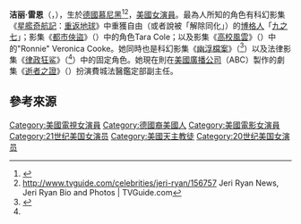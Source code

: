 {{expand language|en|page=Jeri Ryan}}
{{Infobox person
| image        = Jeri Ryan 2014.jpg
| image_size   = 200px
| caption      = 潔麗·雷恩在2014年西雅圖''[[星艦奇航記|星艦奇航記]]''活動所拍攝的照片。
| birth_date   = {{Birth date and age|mf=yes|1968|2|22}}
| birth_place  = [[德國|德國]][[慕尼黑|慕尼黑]]
| death_date   =
| birth_name   = Jeri Lynn Zimmermann
| other_names  =
| occupation   = 演員
| years_active = 1991至今
| spouse       = {{lang|en|Jack Ryan}} (1991–1999)<br/>Christophe Émé <small>(2007至今)</small>
| children     = 兒子 Alex Ryan；女兒 Gisele Émé 
}}

'''洁丽·雷恩'''（{{lang-en|Jeri Lynn Zimmermann Ryan}}，{{bd|1968年|2月22日||}}），生於[[德國|德國]][[慕尼黑|慕尼黑]]<ref>{{cite web |url=http://tv.yahoo.com/jeri-ryan/contributor/33493 |title=Jeri Ryan — Yahoo! TV |publisher=tv.yahoo.com |date=1968-02-22 |accessdate=2010-07-31 |archive-date=2012-10-17 |archive-url=https://web.archive.org/web/20121017072127/http://tv.yahoo.com/jeri-ryan/contributor/33493 |dead-url=no }}</ref><ref>http://www.tvguide.com/celebrities/jeri-ryan/156757 {{Wayback|url=http://www.tvguide.com/celebrities/jeri-ryan/156757 |date=20170610053914 }} Jeri Ryan News, Jeri Ryan Bio and Photos | TVGuide.com</ref>，[[美國|美國]][[女演員|女演員]]。最為人所知的角色有科幻影集《[[星艦奇航記|星艦奇航記]]：[[重返地球|重返地球]]》中重獲自由（或者說被「解除同化」）的[[博格人|博格人]]「[[九之七|九之七]]」；影集《[[都市俠盜|都市俠盜]]》（{{lang|en|Leverage}}）中的角色Tara Cole；以及影集《[[高校風雲_(電視劇)|高校風雲]]》（{{lang|en|Boston Public}}）中的"Ronnie" Veronica Cooke。她同時也是科幻影集《[[幽浮檔案|幽浮檔案]]》（{{lang|en|Dark Skies}}<ref name="imdb.com">{{Cite web |url=http://www.imdb.com/name/nm0005394/ |title=存档副本 |access-date=2012-02-21 |archive-date=2021-03-28 |archive-url=https://web.archive.org/web/20210328004619/https://www.imdb.com/name/nm0005394/ |dead-url=no }}</ref>）以及法律影集《[[律政狂鲨|律政狂鲨]]》（{{lang|en|Shark}}<ref name="imdb.com" />）中的固定角色。她現在則在[[美國廣播公司|美國廣播公司]]（ABC）製作的劇集《[[逝者之證|逝者之證]]》（{{lang|en|Body of Proof}}）扮演費城法醫鑑定部副主任{{tsl|en|Dr. Kate Murphy|}}。

== 參考來源 ==
{{reflist
| colwidth = 30em
| refs =
}}

{{美国人物小作品}}
{{演员小作品}}
{{Authority control}}
{{DEFAULTSORT: Ryan, Jeri}}
[[Category:美國電視女演員|Category:美國電視女演員]]
[[Category:德國裔美國人|Category:德國裔美國人]]
[[Category:美國電影女演員|Category:美國電影女演員]]
[[Category:21世纪美国女演员|Category:21世纪美国女演员]]
[[Category:美國天主教徒|Category:美國天主教徒]]
[[Category:20世纪美国女演员|Category:20世纪美国女演员]]